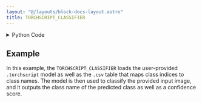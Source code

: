 ```yaml
---
layout: "@/layouts/block-docs-layout.astro"
title: TORCHSCRIPT_CLASSIFIER
---
```



<PythonDocsDisplay docstring={docstring} />

<details>
<summary>Python Code</summary>

```python
from flojoy import flojoy, run_in_venv, Image, DataFrame


@flojoy
@run_in_venv(
    pip_dependencies=[
        "torch==2.0.1",
        "torchvision==0.15.2",
        "numpy",
        "Pillow",
    ]
)
def TORCHSCRIPT_CLASSIFIER(
    input_image: Image, class_names: DataFrame, model_path: str
) -> DataFrame:
    """Execute a torchscript classifier against an input image.

    Inputs
    ----------
    input_image : Image
        The image to classify.
    class_names : DataFrame
        A dataframe containing the class names.

    Parameters
    ----------
    model_path : str
        The path to the torchscript model.

    Returns
    ----------
    DataFrame
        A dataframe containing the class name and confidence score.
    """

    import torch
    import torchvision
    import pandas as pd
    import numpy as np
    import PIL.Image

    # Load model
    model = torch.jit.load(model_path)
    channels = [input_image.r, input_image.g, input_image.b]
    mode = "RGB"

    if input_image.a is not None:
        channels.append(input_image.a)
        mode += "A"

    input_image_pil = PIL.Image.fromarray(
        np.stack(channels).transpose(1, 2, 0), mode=mode
    ).convert("RGB")
    input_tensor = torchvision.transforms.functional.to_tensor(
        input_image_pil
    ).unsqueeze(0)

    # Run model
    with torch.inference_mode():
        output = model(input_tensor)

    # Get class name and confidence score
    _, pred = torch.max(output, 1)
    class_name = class_names.m.iloc[pred.item()].item()
    confidence = torch.nn.functional.softmax(output, dim=1)[0][pred.item()].item()

    return DataFrame(
        df=pd.DataFrame({"class_name": [class_name], "confidence": [confidence]})
    )

```

[Find this Flojoy Block on GitHub](https://github.com/flojoy-ai/blocks/blob/main/blocks/AI_ML/CLASSIFICATION/TORCHSCRIPT_CLASSIFIER/TORCHSCRIPT_CLASSIFIER.py)

</details>

## Example

<GetHelpWidget />

<AppDisplay app={app} blockName="TORCHSCRIPT_CLASSIFIER" client:visible />

In this example, the `TORCHSCRIPT_CLASSIFIER` loads the user-provided `.torchscript` model as well as the `.csv`
table that maps class indices to class names. The model is then used to classify the provided input image,
and it outputs the class name of the predicted class as well as a confidence score.
